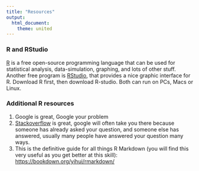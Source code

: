 ```yaml
---
title: "Resources"
output: 
  html_document:
    theme: united
---
```


### R and RStudio

[R](http://www.r-project.org) is a free open-source programming language that can be used for statistical analysis, data-simulation, graphing, and lots of other stuff. Another free program is [RStudio](http://www.rstudio.com), that provides a nice graphic interface for R. Download R first, then download R-studio. Both can run on PCs, Macs or Linux.

### Additional R resources

1. Google is great, Google your problem
2. [Stackoverflow](https://stackoverflow.com) is great, google will often take you there because someone has already asked your question, and someone else has answered, usually many people have answered your question many ways.
3. This is the definitive guide for all things R Markdown (you will find this very useful as you get better at this skill): [https://bookdown.org/yihui/rmarkdown/](https://bookdown.org/yihui/rmarkdown/)


